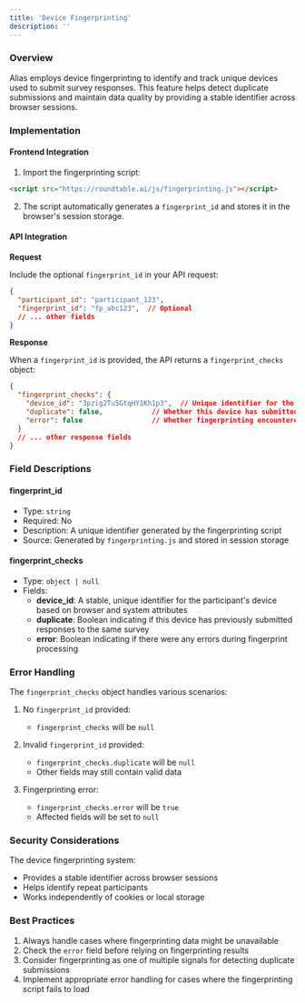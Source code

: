 ```yaml
---
title: 'Device Fingerprinting'
description: ''
---
```


### Overview

Alias employs device fingerprinting to identify and track unique devices used to submit survey responses. This feature helps detect duplicate submissions and maintain data quality by providing a stable identifier across browser sessions.

### Implementation

#### Frontend Integration

1. Import the fingerprinting script:
```html
<script src="https://roundtable.ai/js/fingerprinting.js"></script>
```

2. The script automatically generates a `fingerprint_id` and stores it in the browser's session storage.

#### API Integration

**Request**

Include the optional `fingerprint_id` in your API request:

```json
{
  "participant_id": "participant_123",
  "fingerprint_id": "fp_abc123",  // Optional
  // ... other fields
}
```

**Response**

When a `fingerprint_id` is provided, the API returns a `fingerprint_checks` object:

```json
{
  "fingerprint_checks": {
    "device_id": "3pzig2Tu5GtqHY1Kh1p3",  // Unique identifier for the device
    "duplicate": false,            // Whether this device has submitted before
    "error": false                 // Whether fingerprinting encountered errors
  }
  // ... other response fields
}
```

### Field Descriptions

#### fingerprint_id
- Type: `string`
- Required: No
- Description: A unique identifier generated by the fingerprinting script
- Source: Generated by `fingerprinting.js` and stored in session storage

#### fingerprint_checks
- Type: `object | null`
- Fields:
  - **device_id**: A stable, unique identifier for the participant's device based on browser and system attributes
  - **duplicate**: Boolean indicating if this device has previously submitted responses to the same survey
  - **error**: Boolean indicating if there were any errors during fingerprint processing

### Error Handling

The `fingerprint_checks` object handles various scenarios:

1. No `fingerprint_id` provided:
   - `fingerprint_checks` will be `null`

2. Invalid `fingerprint_id` provided:
   - `fingerprint_checks.duplicate` will be `null`
   - Other fields may still contain valid data

3. Fingerprinting error:
   - `fingerprint_checks.error` will be `true`
   - Affected fields will be set to `null`

### Security Considerations

The device fingerprinting system:
- Provides a stable identifier across browser sessions
- Helps identify repeat participants
- Works independently of cookies or local storage

### Best Practices

1. Always handle cases where fingerprinting data might be unavailable
2. Check the `error` field before relying on fingerprinting results
3. Consider fingerprinting as one of multiple signals for detecting duplicate submissions
4. Implement appropriate error handling for cases where the fingerprinting script fails to load